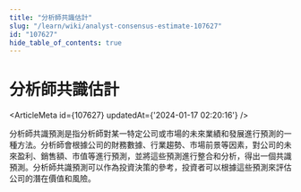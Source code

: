 ```yaml
---
title: "分析師共識估計"
slug: "/learn/wiki/analyst-consensus-estimate-107627"
id: "107627"
hide_table_of_contents: true
---
```



# 分析師共識估計

<ArticleMeta id={107627} updatedAt={'2024-01-17 02:20:16'} />
<div className='border-solid border-b border-t-0 my-4 border-[var(--ifm-color-gray-300)]' />

分析師共識預測是指分析師對某一特定公司或市場的未來業績和發展進行預測的一種方法。分析師會根據公司的財務數據、行業趨勢、市場前景等因素，對公司的未來盈利、銷售額、市值等進行預測，並將這些預測進行整合和分析，得出一個共識預測。分析師共識預測可以作為投資決策的參考，投資者可以根據這些預測來評估公司的潛在價值和風險。
